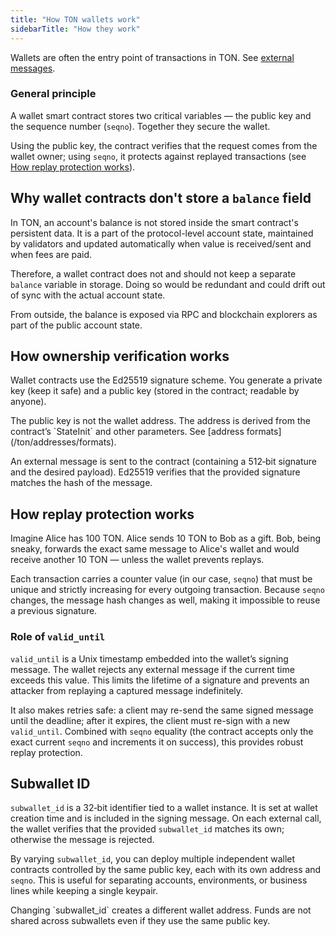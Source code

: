 ```yaml
---
title: "How TON wallets work"
sidebarTitle: "How they work"
---
```



Wallets are often the entry point of transactions in TON. See [external messages](/ton/whitepapers/ton#2-4-6-external-messages%2C-or-messages-from-nowhere).

### General principle

A wallet smart contract stores two critical variables — the public key and the sequence number (`seqno`). Together they secure the wallet.

Using the public key, the contract verifies that the request comes from the wallet owner; using `seqno`, it protects against replayed transactions (see [How replay protection works](#how-replay-protection-works)).

## Why wallet contracts don't store a `balance` field

In TON, an account's balance is not stored inside the smart contract's persistent data. It is a part of the protocol-level account state, maintained by validators and updated automatically when value is received/sent and when fees are paid.

Therefore, a wallet contract does not and should not keep a separate `balance` variable in storage. Doing so would be redundant and could drift out of sync with the actual account state.

From outside, the balance is exposed via RPC and blockchain explorers as part of the public account state.

## How ownership verification works

Wallet contracts use the Ed25519 signature scheme.
You generate a private key (keep it safe) and a public key (stored in the contract; readable by anyone).

<Aside
  type="caution"
  title="Important"
>
  The public key is not the wallet address. The address is derived from the contract’s `StateInit` and other parameters. See [address formats](/ton/addresses/formats).
</Aside>

An external message is sent to the contract (containing a 512‑bit signature and the desired payload). Ed25519 verifies that the provided signature matches the hash of the message.

## How replay protection works

<Aside
  type="note"
  title="Why do we need replay protection?"
>
  Imagine Alice has 100 TON. Alice sends 10 TON to Bob as a gift. Bob, being sneaky, forwards the exact same message to Alice's wallet and would receive another 10 TON — unless the wallet prevents replays.
</Aside>

Each transaction carries a counter value (in our case, `seqno`) that must be unique and strictly increasing for every outgoing transaction. Because `seqno` changes, the message hash changes as well, making it impossible to reuse a previous signature.

### Role of `valid_until`

`valid_until` is a Unix timestamp embedded into the wallet’s signing message. The wallet rejects any external message if the current time exceeds this value. This limits the lifetime of a signature and prevents an attacker from replaying a captured message indefinitely.

It also makes retries safe: a client may re-send the same signed message until the deadline; after it expires, the client must re-sign with a new `valid_until`. Combined with `seqno` equality (the contract accepts only the exact current `seqno` and increments it on success), this provides robust replay protection.

## Subwallet ID

`subwallet_id` is a 32‑bit identifier tied to a wallet instance. It is set at wallet creation time and is included in the signing message. On each external call, the wallet verifies that the provided `subwallet_id` matches its own; otherwise the message is rejected.

By varying `subwallet_id`, you can deploy multiple independent wallet contracts controlled by the same public key, each with its own address and `seqno`. This is useful for separating accounts, environments, or business lines while keeping a single keypair.

<Aside
  type="caution"
  title="Important"
>
  Changing `subwallet_id` creates a different wallet address. Funds are not shared across subwallets even if they use the same public key.
</Aside>

